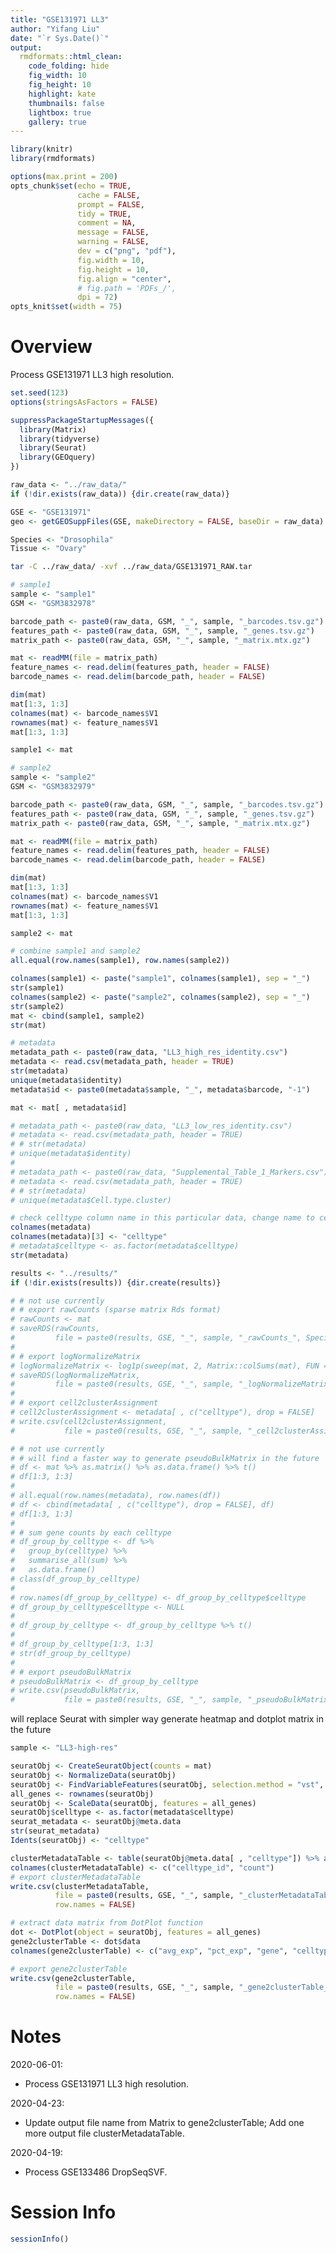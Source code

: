 ```yaml
---
title: "GSE131971 LL3"
author: "Yifang Liu"
date: "`r Sys.Date()`"
output:
  rmdformats::html_clean:
    code_folding: hide
    fig_width: 10
    fig_height: 10
    highlight: kate
    thumbnails: false
    lightbox: true
    gallery: true
---
```


```r
library(knitr)
library(rmdformats)

options(max.print = 200)
opts_chunk$set(echo = TRUE,
               cache = FALSE,
               prompt = FALSE,
               tidy = TRUE,
               comment = NA,
               message = FALSE,
               warning = FALSE,
               dev = c("png", "pdf"),
               fig.width = 10,
               fig.height = 10,
               fig.align = "center",
               # fig.path = 'PDFs_/',
               dpi = 72)
opts_knit$set(width = 75)
```

# Overview

Process GSE131971 LL3 high resolution.

```r
set.seed(123)
options(stringsAsFactors = FALSE)

suppressPackageStartupMessages({
  library(Matrix)
  library(tidyverse)
  library(Seurat)
  library(GEOquery)
})
```

```r
raw_data <- "../raw_data/"
if (!dir.exists(raw_data)) {dir.create(raw_data)}

GSE <- "GSE131971"
geo <- getGEOSuppFiles(GSE, makeDirectory = FALSE, baseDir = raw_data)

Species <- "Drosophila"
Tissue <- "Ovary"
```

```bash
tar -C ../raw_data/ -xvf ../raw_data/GSE131971_RAW.tar
```


```r
# sample1
sample <- "sample1"
GSM <- "GSM3832978"

barcode_path <- paste0(raw_data, GSM, "_", sample, "_barcodes.tsv.gz")
features_path <- paste0(raw_data, GSM, "_", sample, "_genes.tsv.gz")
matrix_path <- paste0(raw_data, GSM, "_", sample, "_matrix.mtx.gz")

mat <- readMM(file = matrix_path)
feature_names <- read.delim(features_path, header = FALSE)
barcode_names <- read.delim(barcode_path, header = FALSE)

dim(mat)
mat[1:3, 1:3]
colnames(mat) <- barcode_names$V1
rownames(mat) <- feature_names$V1
mat[1:3, 1:3]

sample1 <- mat

# sample2
sample <- "sample2"
GSM <- "GSM3832979"

barcode_path <- paste0(raw_data, GSM, "_", sample, "_barcodes.tsv.gz")
features_path <- paste0(raw_data, GSM, "_", sample, "_genes.tsv.gz")
matrix_path <- paste0(raw_data, GSM, "_", sample, "_matrix.mtx.gz")

mat <- readMM(file = matrix_path)
feature_names <- read.delim(features_path, header = FALSE)
barcode_names <- read.delim(barcode_path, header = FALSE)

dim(mat)
mat[1:3, 1:3]
colnames(mat) <- barcode_names$V1
rownames(mat) <- feature_names$V1
mat[1:3, 1:3]

sample2 <- mat

# combine sample1 and sample2
all.equal(row.names(sample1), row.names(sample2))

colnames(sample1) <- paste("sample1", colnames(sample1), sep = "_")
str(sample1)
colnames(sample2) <- paste("sample2", colnames(sample2), sep = "_")
str(sample2)
mat <- cbind(sample1, sample2)
str(mat)

# metadata
metadata_path <- paste0(raw_data, "LL3_high_res_identity.csv")
metadata <- read.csv(metadata_path, header = TRUE)
str(metadata)
unique(metadata$identity)
metadata$id <- paste0(metadata$sample, "_", metadata$barcode, "-1")

mat <- mat[ , metadata$id]

# metadata_path <- paste0(raw_data, "LL3_low_res_identity.csv")
# metadata <- read.csv(metadata_path, header = TRUE)
# # str(metadata)
# unique(metadata$identity)
# 
# metadata_path <- paste0(raw_data, "Supplemental_Table_1_Markers.csv")
# metadata <- read.csv(metadata_path, header = TRUE)
# # str(metadata)
# unique(metadata$Cell.type.cluster)

# check celltype column name in this particular data, change name to celltype if needed
colnames(metadata)
colnames(metadata)[3] <- "celltype"
# metadata$celltype <- as.factor(metadata$celltype)
str(metadata)
```

```r
results <- "../results/"
if (!dir.exists(results)) {dir.create(results)}

# # not use currently
# # export rawCounts (sparse matrix Rds format)
# rawCounts <- mat
# saveRDS(rawCounts,
#         file = paste0(results, GSE, "_", sample, "_rawCounts_", Species, "_", Tissue, ".Rds"))
#
# # export logNormalizeMatrix
# logNormalizeMatrix <- log1p(sweep(mat, 2, Matrix::colSums(mat), FUN = "/") * 10000)
# saveRDS(logNormalizeMatrix,
#         file = paste0(results, GSE, "_", sample, "_logNormalizeMatrix_", Species, "_", Tissue, ".Rds"))
#
# # export cell2clusterAssignment
# cell2clusterAssignment <- metadata[ , c("celltype"), drop = FALSE]
# write.csv(cell2clusterAssignment,
#           file = paste0(results, GSE, "_", sample, "_cell2clusterAssignment_", Species, "_", Tissue, ".csv"))
```

```r
# # not use currently
# # will find a faster way to generate pseudoBulkMatrix in the future
# df <- mat %>% as.matrix() %>% as.data.frame() %>% t()
# df[1:3, 1:3]
#
# all.equal(row.names(metadata), row.names(df))
# df <- cbind(metadata[ , c("celltype"), drop = FALSE], df)
# df[1:3, 1:3]
#
# # sum gene counts by each celltype
# df_group_by_celltype <- df %>%
#   group_by(celltype) %>%
#   summarise_all(sum) %>%
#   as.data.frame()
# class(df_group_by_celltype)
#
# row.names(df_group_by_celltype) <- df_group_by_celltype$celltype
# df_group_by_celltype$celltype <- NULL
#
# df_group_by_celltype <- df_group_by_celltype %>% t()
#
# df_group_by_celltype[1:3, 1:3]
# str(df_group_by_celltype)
#
# # export pseudoBulkMatrix
# pseudoBulkMatrix <- df_group_by_celltype
# write.csv(pseudoBulkMatrix,
#           file = paste0(results, GSE, "_", sample, "_pseudoBulkMatrix_", Species, "_", Tissue, ".csv"))
```

will replace Seurat with simpler way generate heatmap and dotplot matrix in the future

```r
sample <- "LL3-high-res"

seuratObj <- CreateSeuratObject(counts = mat)
seuratObj <- NormalizeData(seuratObj)
seuratObj <- FindVariableFeatures(seuratObj, selection.method = "vst", nfeatures = 2000)
all_genes <- rownames(seuratObj)
seuratObj <- ScaleData(seuratObj, features = all_genes)
seuratObj$celltype <- as.factor(metadata$celltype)
seurat_metadata <- seuratObj@meta.data
str(seurat_metadata)
Idents(seuratObj) <- "celltype"

clusterMetadataTable <- table(seuratObj@meta.data[ , "celltype"]) %>% as.data.frame()
colnames(clusterMetadataTable) <- c("celltype_id", "count")
# export clusterMetadataTable
write.csv(clusterMetadataTable,
          file = paste0(results, GSE, "_", sample, "_clusterMetadataTable_", Species, "_", Tissue, ".csv"),
          row.names = FALSE)

# extract data matrix from DotPlot function
dot <- DotPlot(object = seuratObj, features = all_genes)
gene2clusterTable <- dot$data
colnames(gene2clusterTable) <- c("avg_exp", "pct_exp", "gene", "celltype_id", "avg_exp_scaled")

# export gene2clusterTable
write.csv(gene2clusterTable,
          file = paste0(results, GSE, "_", sample, "_gene2clusterTable_", Species, "_", Tissue, ".csv"),
          row.names = FALSE)
```

# Notes

2020-06-01:

  * Process GSE131971 LL3 high resolution.

2020-04-23:

  * Update output file name from Matrix to gene2clusterTable; Add one more output file clusterMetadataTable.

2020-04-19:

  * Process GSE133486 DropSeqSVF.

# Session Info

```r
sessionInfo()
```

